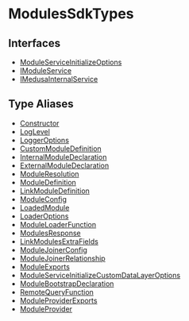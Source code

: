 
# ModulesSdkTypes

## Interfaces

- [ModuleServiceInitializeOptions](../ModulesSdkTypes/interfaces/types.ModulesSdkTypes.ModuleServiceInitializeOptions/page.mdx)
- [IModuleService](../ModulesSdkTypes/interfaces/types.ModulesSdkTypes.IModuleService/page.mdx)
- [IMedusaInternalService](../ModulesSdkTypes/interfaces/types.ModulesSdkTypes.IMedusaInternalService/page.mdx)

## Type Aliases

- [Constructor](../ModulesSdkTypes/types/types.ModulesSdkTypes.Constructor/page.mdx)
- [LogLevel](../ModulesSdkTypes/types/types.ModulesSdkTypes.LogLevel/page.mdx)
- [LoggerOptions](../ModulesSdkTypes/types/types.ModulesSdkTypes.LoggerOptions/page.mdx)
- [CustomModuleDefinition](../ModulesSdkTypes/types/types.ModulesSdkTypes.CustomModuleDefinition/page.mdx)
- [InternalModuleDeclaration](../ModulesSdkTypes/types/types.ModulesSdkTypes.InternalModuleDeclaration/page.mdx)
- [ExternalModuleDeclaration](../ModulesSdkTypes/types/types.ModulesSdkTypes.ExternalModuleDeclaration/page.mdx)
- [ModuleResolution](../ModulesSdkTypes/types/types.ModulesSdkTypes.ModuleResolution/page.mdx)
- [ModuleDefinition](../ModulesSdkTypes/types/types.ModulesSdkTypes.ModuleDefinition/page.mdx)
- [LinkModuleDefinition](../ModulesSdkTypes/types/types.ModulesSdkTypes.LinkModuleDefinition/page.mdx)
- [ModuleConfig](../ModulesSdkTypes/types/types.ModulesSdkTypes.ModuleConfig/page.mdx)
- [LoadedModule](../ModulesSdkTypes/types/types.ModulesSdkTypes.LoadedModule/page.mdx)
- [LoaderOptions](../ModulesSdkTypes/types/types.ModulesSdkTypes.LoaderOptions/page.mdx)
- [ModuleLoaderFunction](../ModulesSdkTypes/types/types.ModulesSdkTypes.ModuleLoaderFunction/page.mdx)
- [ModulesResponse](../ModulesSdkTypes/types/types.ModulesSdkTypes.ModulesResponse/page.mdx)
- [LinkModulesExtraFields](../ModulesSdkTypes/types/types.ModulesSdkTypes.LinkModulesExtraFields/page.mdx)
- [ModuleJoinerConfig](../ModulesSdkTypes/types/types.ModulesSdkTypes.ModuleJoinerConfig/page.mdx)
- [ModuleJoinerRelationship](../ModulesSdkTypes/types/types.ModulesSdkTypes.ModuleJoinerRelationship/page.mdx)
- [ModuleExports](../ModulesSdkTypes/types/types.ModulesSdkTypes.ModuleExports/page.mdx)
- [ModuleServiceInitializeCustomDataLayerOptions](../ModulesSdkTypes/types/types.ModulesSdkTypes.ModuleServiceInitializeCustomDataLayerOptions/page.mdx)
- [ModuleBootstrapDeclaration](../ModulesSdkTypes/types/types.ModulesSdkTypes.ModuleBootstrapDeclaration/page.mdx)
- [RemoteQueryFunction](../ModulesSdkTypes/types/types.ModulesSdkTypes.RemoteQueryFunction/page.mdx)
- [ModuleProviderExports](../ModulesSdkTypes/types/types.ModulesSdkTypes.ModuleProviderExports/page.mdx)
- [ModuleProvider](../ModulesSdkTypes/types/types.ModulesSdkTypes.ModuleProvider/page.mdx)
